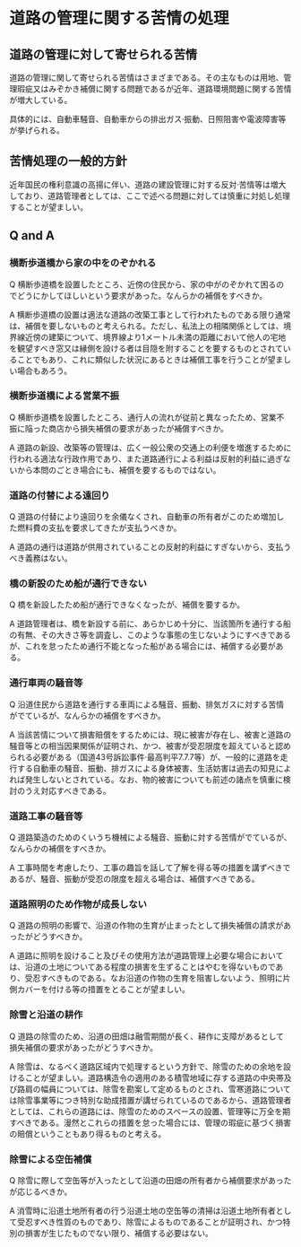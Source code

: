 # 道路の管理に関する苦情の処理

## 道路の管理に対して寄せられる苦情

道路の管理に関して寄せられる苦情はさまざまである。その主なものは用地、管理瑕疵又はみぞかき補償に関する問題であるが近年、道路環境問題に関する苦情が増大している。

具体的には、自動車騒音、自動車からの排出ガス·振動、日照阻害や電波障害等が挙げられる。

## 苦情処理の一般的方針

近年国民の権利意識の高揚に伴い、道路の建設管理に対する反対·苦情等は増大しており、道路管理者としては、ここで述べる問題に対しては慎重に対処し処理することが望ましい。

## Q and A

### 横断歩道橋から家の中をのぞかれる

Q 横断歩道橋を設置したところ、近傍の住民から、家の中がのぞかれて困るのでどうにかしてほしいという要求があった。なんらかの補償をすべきか。

A 横断歩道橋の設置は適法な道路の改築工事として行われたものである限り通常は、補償を要しないものと考えられる。ただし、私法上の相隣関係としては、境界線近傍の建築について、境界線より1メートル未満の距離において他人の宅地を観望すべき窓又は縁側を設ける者は目隠を附することを要するものとされていることでもあり、これに類似した状況にあるときは補償工事を行うことが望ましい場合もあろう。

### 横断歩道橋による営業不振

Q 横断歩道橋を設置したところ、通行人の流れが従前と異なったため、営業不振に陥った商店から損失補償の要求があったが補償すべきか。

A 道路の新設、改築等の管理は、広く一般公衆の交通上の利便を増進するために行われる適法な行政作用であり、また道路通行による利益は反射的利益に過ぎないから本問のごとき場合にも、補償を要するものではない。

### 道路の付替による遠回り

Q 道路の付替により遠回りを余儀なくされ、自動車の所有者がこのため増加した燃料費の支払を要求してきたが支払うべきか。

A 道路の通行は道路が供用されていることの反射的利益にすぎないから、支払うべき義務はない。

### 橋の新設のため船が通行できない

Q 橋を新設したため船が通行できなくなったが、補償を要するか。

A 道路管理者は、橋を新設する前に、あらかじめ十分に、当該箇所を通行する船の有無、その大きさ等を調査し、このような事態の生じないようにすべきであるが、これを怠ったため通行不能となった船がある場合には、補償する必要がある。

### 通行車両の騒音等

Q 沿道住民から道路を通行する車両による騒音、振動、排気ガスに対する苦情がでているが、なんらかの補償をすべきか。

A 当該苦情について損害賠償をするためには、現に被害が存在し、被害と道路の騒音等との相当因果関係が証明され、かつ、被害が受忍限度を超えていると認められる必要がある（国道43号訴訟事件·最高判平7.7.7等）が、一般的に道路を走行する自動車の騒音、振動、排ガスによる身体被害、生活妨害は過去の知見によれば発生しないとされている。なお、物的被害についても前述の諸点を慎重に検討のうえ対応すべきである。

### 道路工事の騒音等

Q 道路築造のためのくいうち機械による騒音、振動に対する苦情がでているが、なんらかの補償をすべきか。

A 工事時間を考慮したり、工事の趣旨を話して了解を得る等の措置を講ずべきであるが、騒音、振動が受忍の限度を超える場合は、補償すべきである。

### 道路照明のため作物が成長しない

Q 道路の照明の影響で、沿道の作物の生育が止まったとして損失補償の請求があったがどうすべきか。

A 道路に照明を設けること及びその使用方法が道路管理上必要な場合においては、沿道の土地についてある程度の損害を生ずることはやむを得ないものであり、受忍すべきものである。なお沿道の作物の生育を阻害しないよう、照明に片側カバーを付ける等の措置をとることが望ましい。

### 除雪と沿道の耕作

Q 道路の除雪のため、沿道の田畑は融雪期間が長く、耕作に支障があるとして損失補償の要求があったがどうすべきか。

A 除雪は、なるべく道路区域内で処理するという方針で、除雪のための余地を設けることが望ましい。道路構造令の適用のある積雪地域に存する道路の中央帯及び路肩の幅員については、除雪を勘案して定めるものとされ、雪寒道路については除雪事業等につき特別な助成措置が講ぜられているのであるから、道路管理者としては、これらの道路には、除雪のためのスペースの設置、管理等に万全を期すべきである。漫然とこれらの措置を怠った場合には、管理の瑕疵に基づく損害の賠償ということもあり得るものと考える。

### 除雪による空缶補償

Q 除雪に際して空缶等が入ったとして沿道の田畑の所有者から補償要求があったが応じるべきか。

A 消雪時に沿道土地所有者の行う沿道土地の空缶等の清掃は沿道土地所有者として受忍すべき性質のものであり、除雪によるものであることが証明され、かつ特別の損害が生じたものでない限り、補償する必要はない。
